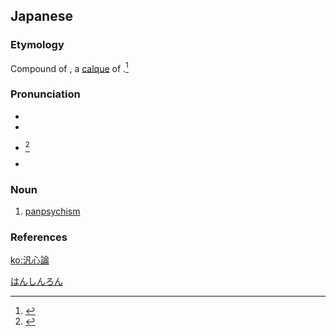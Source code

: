 {{also|泛心论|泛心論}}
==Japanese==
{{ja-kanjitab|はん|しん|ろん|yomi=on}}

===Etymology===
Compound of {{compound|lang=ja|sort=はんしんろん|汎|tr1=han|t1=pan-|pos1=direct calque from English|心|tr2=shin|t2=mind, psyche|論|tr3=ron|t3=-ism, theory, position}}, a [[calque]] of {{etyl|en|ja|sort=はんしんろん}} {{m|en|panpsychism}}.<ref>{{R:Kokugo Dai Jiten}}</ref>

===Pronunciation===
* {{l|ja|sc=Latn|音読み|On'yomi}}
* {{IPA|lang=ja|[hã̱ɴɕĩɴɺ̠õ̞ɴ]}}
* {{ja-accent-common|n|は|んし|んろん}}<ref>{{R:NHK Hatsuon}}</ref>
* {{homophones|汎神論|lang=ja}}

===Noun===
{{ja-noun|はんしんろん}}

# [[panpsychism]]

===References===
<references/>

[[ko:汎心論]]

[[Category:Japanese calques|はんしんろん]]